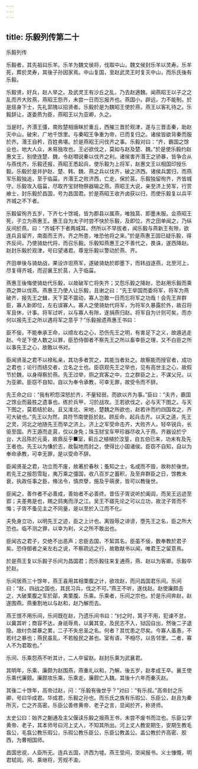 ```yaml
---
---
---
```

title: 乐毅列传第二十
---

乐毅列传

乐毅者，其先祖曰乐羊。乐羊为魏文侯将，伐取中山，魏文侯封乐羊以灵寿。乐羊死，葬於灵寿，其後子孙因家焉。中山复国，至赵武灵王时复灭中山，而乐氏後有乐毅。

乐毅贤，好兵，赵人举之。及武灵王有沙丘之乱，乃去赵適魏。闻燕昭王以子之之乱而齐大败燕，燕昭王怨齐，未尝一日而忘报齐也。燕国小，辟远，力不能制，於是屈身下士，先礼郭隗以招贤者。乐毅於是为魏昭王使於燕，燕王以客礼待之。乐毅辞让，遂委质为臣，燕昭王以为亚卿，久之。

当是时，齐湣王彊，南败楚相唐眛於重丘，西摧三晋於观津，遂与三晋击秦，助赵灭中山，破宋，广地千馀里。与秦昭王争重为帝，已而复归之。诸侯皆欲背秦而服於齐。湣王自矜，百姓弗堪。於是燕昭王问伐齐之事。乐毅对曰：“齐，霸国之馀业也，地大人众，未易独攻也。王必欲伐之，莫如与赵及楚、魏。”於是使乐毅约赵惠文王，别使连楚、魏，令赵嚪说秦以伐齐之利。诸侯害齐湣王之骄暴，皆争合从与燕伐齐。乐毅还报，燕昭王悉起兵，使乐毅为上将军，赵惠文王以相国印授乐毅。乐毅於是并护赵、楚、韩、魏、燕之兵以伐齐，破之济西。诸侯兵罢归，而燕军乐毅独追，至于临菑。齐湣王之败济西，亡走，保於莒。乐毅独留徇齐，齐皆城守。乐毅攻入临菑，尽取齐宝财物祭器输之燕。燕昭王大说，亲至济上劳军，行赏飨士，封乐毅於昌国，号为昌国君。於是燕昭王收齐卤获以归，而使乐毅复以兵平齐城之不下者。

乐毅留徇齐五岁，下齐七十馀城，皆为郡县以属燕，唯独莒、即墨未服。会燕昭王死，子立为燕惠王。惠王自为太子时尝不快於乐毅，及即位，齐之田单闻之，乃纵反间於燕，曰：“齐城不下者两城耳。然所以不早拔者，闻乐毅与燕新王有隙，欲连兵且留齐，南面而王齐。齐之所患，唯恐他将之来。”於是燕惠王固已疑乐毅，得齐反间，乃使骑劫代将，而召乐毅。乐毅知燕惠王之不善代之，畏诛，遂西降赵。赵封乐毅於观津，号曰望诸君。尊宠乐毅以警动於燕、齐。

齐田单後与骑劫战，果设诈诳燕军，遂破骑劫於即墨下，而转战逐燕，北至河上，尽复得齐城，而迎襄王於莒，入于临菑。

燕惠王後悔使骑劫代乐毅，以故破军亡将失齐；又怨乐毅之降赵，恐赵用乐毅而乘燕之弊以伐燕。燕惠王乃使人让乐毅，且谢之曰：“先王举国而委将军，将军为燕破齐，报先王之雠，天下莫不震动，寡人岂敢一日而忘将军之功哉！会先王弃群臣，寡人新即位，左右误寡人。寡人之使骑劫代将军，为将军久暴露於外，故召将军且休，计事。将军过听，以与寡人有隙，遂捐燕归赵。将军自为计则可矣，而亦何以报先王之所以遇将军之意乎？”乐毅报遗燕惠王书曰：

臣不佞，不能奉承王命，以顺左右之心，恐伤先王之明，有害足下之义，故遁逃走赵。今足下使人数之以罪，臣恐侍御者不察先王之所以畜幸臣之理，又不白臣之所以事先王之心，故敢以书对。

臣闻贤圣之君不以禄私亲，其功多者赏之，其能当者处之。故察能而授官者，成功之君也；论行而结交者，立名之士也。臣窃观先王之举也，见有高世主之心，故假节於魏，以身得察於燕。先王过举，厕之宾客之中，立之群臣之上，不谋父兄，以为亚卿。臣窃不自知，自以为奉令承教，可幸无罪，故受令而不辞。

先王命之曰：“我有积怨深怒於齐，不量轻弱，而欲以齐为事。”臣曰：“夫齐，霸国之馀业而最胜之遗事也。练於兵甲，习於战攻。王若欲伐之，必与天下图之。与天下图之，莫若结於赵。且又淮北、宋地，楚魏之所欲也，赵若许而约四国攻之，齐可大破也。”先王以为然，具符节南使臣於赵。顾反命，起兵击齐。以天之道，先王之灵，河北之地随先王而举之济上。济上之军受命击齐，大败齐人。轻卒锐兵，长驱至国。齐王遁而走莒，仅以身免；珠玉财宝车甲珍器尽收入于燕。齐器设於宁台，大吕陈於元英，故鼎反乎■室，蓟丘之植植於汶篁，自五伯已来，功未有及先王者也。先王以为慊於志，故裂地而封之，使得比小国诸侯。臣窃不自知，自以为奉命承教，可幸无罪，是以受命不辞。

臣闻贤圣之君，功立而不废，故著於春秋；蚤知之士，名成而不毁，故称於後世。若先王之报怨雪耻，夷万乘之彊国，收八百岁之蓄积，及至弃群臣之日，馀教未衰，执政任事之臣，脩法令，慎庶孽，施及乎萌隶，皆可以教後世。

臣闻之，善作者不必善成，善始者不必善终。昔伍子胥说听於阖闾，而吴王远迹至郢；夫差弗是也，赐之鸱夷而浮之江。吴王不寤先论之可以立功，故沈子胥而不悔；子胥不蚤见主之不同量，是以至於入江而不化。

夫免身立功，以明先王之迹，臣之上计也。离毁辱之诽谤，堕先王之名，臣之所大恐也。临不测之罪，以幸为利，义之所不敢出也。

臣闻古之君子，交绝不出恶声；忠臣去国，不絜其名。臣虽不佞，数奉教於君子矣。恐侍御者之亲左右之说，不察疏远之行，故敢献书以闻，唯君王之留意焉。

於是燕王复以乐毅子乐间为昌国君；而乐毅往来复通燕，燕、赵以为客卿。乐毅卒於赵。

乐间居燕三十馀年，燕王喜用其相栗腹之计，欲攻赵，而问昌国君乐间。乐间曰：“赵，四战之国也，其民习兵，伐之不可。”燕王不听，遂伐赵。赵使廉颇击之，大破栗腹之军於鄗，禽栗腹、乐乘。乐乘者，乐间之宗也。於是乐间奔赵，赵遂围燕。燕重割地以与赵和，赵乃解而去。

燕王恨不用乐间，乐间既在赵，乃遗乐间书曰：“纣之时，箕子不用，犯谏不怠，以冀其听；商容不达，身祇辱焉，以冀其变。及民志不入，狱囚自出，然後二子退隐。故纣负桀暴之累，二子不失忠圣之名。何者？其忧患之尽矣。今寡人虽愚，不若纣之暴也；燕民虽乱，不若殷民之甚也。室有语，不相尽，以告邻里。二者，寡人不为君取也。”

乐间、乐乘怨燕不听其计，二人卒留赵。赵封乐乘为武襄君。

其明年，乐乘、廉颇为赵围燕，燕重礼以和，乃解。後五岁，赵孝成王卒。襄王使乐乘代廉颇。廉颇攻乐乘，乐乘走，廉颇亡入魏。其後十六年而秦灭赵。

其後二十馀年，高帝过赵，问：“乐毅有後世乎？”对曰：“有乐叔。”高帝封之乐卿，号曰华成君。华成君，乐毅之孙也。而乐氏之族有乐瑕公、乐臣公，赵且为秦所灭，亡之齐高密。乐臣公善修黄帝、老子之言，显闻於齐，称贤师。

太史公曰：始齐之蒯通及主父偃读乐毅之报燕王书，未尝不废书而泣也。乐臣公学黄帝、老子，其本师号曰河上丈人，不知其所出。河上丈人教安期生，安期生教毛翕公，毛翕公教乐瑕公，乐瑕公教乐臣公，乐臣公教盖公。盖公教於齐高密、胶西，为曹相国师。

昌国忠谠，人臣所无。连兵五国，济西为墟。燕王受间，空闻报书。义士慷慨，明君轼闾。间、乘继将，芳规不渝。

